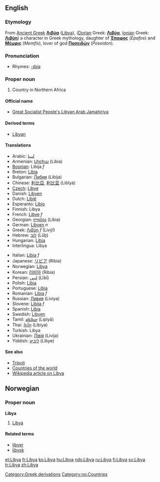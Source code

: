 ==English==
===Etymology===
[[Category:Greek derivations]]
From [[Ancient Greek]] '''[[Λιβύα]]''' ([[Libya]]), ([[Dorian]] Greek: '''[[Λιβύα]]''', [[Ionian]] Greek: '''[[Λιβύη]]''') a character in Greek mythology, daughter of '''[[Έπαφος]]''' (''Epafos'') and '''[[Μέμφις]]''' (''Memfis''), lover of god '''[[Ποσειδών]]''' (''Poseidon'').

===Pronunciation===
*Rhymes: [[Rhymes:English:-ɪbiə|-ɪbiə]]

===Proper noun===

# Country in Northern Africa

====Official name====
*[[Great Socialist People's Libyan Arab Jamahiriya]]

====Derived terms====
*[[Libyan]]

====Translations====
{{top}}
*Arabic: [[ليبيا]]
*Armenian: [[Լիբիա]] (Libia)
*[[Bosnian]]: Libija ''f''
*Breton: [[Libia]]
*Bulgarian: [[Либия]] (Libija)
*Chinese: [[利比亞]], [[利比亚]] (Lìbǐyà)
*[[Czech]]: [[Libye]]
*Danish: [[Libyen]]
*Dutch: [[Libië]]
*Esperanto: [[Libio]]
*Finnish: Libya
*French: [[Libye]] ''f''
*Georgian: [[ლიბია]] (Libia)
*German: [[Libyen]] ''n''
*Greek: [[Λιβύη]] ''f'' (Livýī)
*Hebrew: [[לוב]] (Lûḇ)
*Hungarian: [[Líbia]]
*Interlingua: Libya
{{mid}}
*Italian: [[Libia]] ''f''
*Japanese: [[リビア]] (Ribia)
*Norwegian: [[#Norwegian|Libya]]
*Korean: [[리비아]] (Ribia)
*Persian: [[لیبی]] (Lībī)
*Polish: [[Libia]]
*Portuguese: [[Líbia]]
*Romanian: [[Libia]] ''f''
*Russian: [[Ливия]] (Liviya)
*Slovene: [[Libija]] ''f''
*Spanish: [[Libia]]
*Swedish: [[Libyen]]
*Tamil: [[லிபியா]] (Lipiyā)
*Thai: [[ลิเบีย]] (Libiya)
*Turkish: Libya
*Ukrainian: [[Лівія]] (Livija)
*Yiddish: [[ליביע]] (Libye)
{{bottom}}

====See also====
*[[Tripoli]]
*[[Countries of the world]]
*[[w:Libya|Wikipedia article on Libya]]

==Norwegian==
===Proper noun===
[[Category:no:Countries]]
'''Libya'''
#[[#English|Libya]]
====Related terms====
*[[libyer]]
*[[libysk]]

[[et:Libya]]
[[fr:Libya]]
[[ko:Libya]]
[[hu:Libya]]
[[nds:Libya]]
[[ru:Libya]]
[[fi:Libya]]
[[sv:Libya]]
[[tr:Libya]]
[[zh:Libya]]